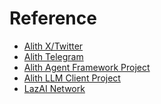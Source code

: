 # Reference

- [Alith X/Twitter](https://x.com/0xalith)
- [Alith Telegram](https://t.me/alithai)
- [Alith Agent Framework Project](https://github.com/0xLazAI/alith)
- [Alith LLM Client Project](https://github.com/0xLazAI/llm_client)
- [LazAI Network](https://lazai.network)
